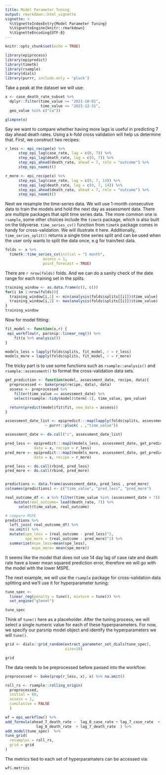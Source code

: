```yaml
---
title: Model Parameter Tuning
output: rmarkdown::html_vignette
vignette: >
  %\VignetteIndexEntry{Model Parameter Tuning}
  %\VignetteEngine{knitr::rmarkdown}
  %\VignetteEncoding{UTF-8}
---
```


```r
knitr::opts_chunk$set(echo = TRUE)
```


```r
library(epiprocess)
library(epipredict)
library(timetk)
library(rsample)
library(dials)
library(purrr, include.only = 'pluck')
```

Take a peak at the dataset we will use:
```r
x <- case_death_rate_subset %>%
  dplyr::filter(time_value >= "2021-10-01", 
                time_value <= "2021-12-31",
  geo_value %in% c("ca"))

glimpse(x)
```

Say we want to compare whether having more lags is useful in predicting 
7 day ahead death rates. Using a k-fold cross validation will help us determine
that. First, we construct two recipes:

```r
r_less <- epi_recipe(x) %>%
      step_epi_lag(case_rate, lag = c(0, 7)) %>%
      step_epi_lag(death_rate, lag = c(0, 7)) %>%
      step_epi_ahead(death_rate, ahead = 7, role = "outcome") %>%
      step_epi_naomit()

r_more <- epi_recipe(x) %>%
      step_epi_lag(case_rate, lag = c(0, 7, 14)) %>%
      step_epi_lag(death_rate, lag = c(0, 7, 14)) %>%
      step_epi_ahead(death_rate, ahead = 7, role = "outcome") %>%
      step_epi_naomit()
```

Next we resample the time-series data. We will use 1-month consecutive data
to train the models and hold the next day as assessment data. 
There are multiple packages that split time series data. The more common one is
`rsample`, some other choices include the `timetk` package, which is also built
on the tidyverse. `time_series_cv()` function from `timetk` package comes 
in handy for cross-validation. We will illustrate it here.
Additionally, `time_series_split()` returns a single time series split and can
be used when the user only wants to split the data once, e.g for train/test data.

```r
folds <- x %>%
  timetk::time_series_cv(initial = "1 month",
                 assess = 1,
                 point_forecast = TRUE)
```

There are `r nrow(folds)` folds. And we can do a sanity check of the date range 
for each training set in the splits. 

```r
training_window <- as.data.frame(c(), c())
for(i in 1:nrow(folds)){
  training_window[i,1] <- min(analysis(folds$splits[[i]])$time_value)
  training_window[i,2] <- max(analysis(folds$splits[[i]])$time_value)
}
training_window
```

Now for model fitting:

```r

fit_model <- function(x,r) {
 epi_workflow(r, parsnip::linear_reg()) %>%
    fit(x %>% analysis())
}

models_less = lapply(folds$splits, fit_model, r = r_less)
models_more = lapply(folds$splits, fit_model, r = r_more)

```

The tricky part is to use some functions such as `rsample::analysis()` and 
`rsample::assessment()` to format the cross-validation data sets.

```r

get_prediction <- function(model, assessment_date, recipe, data){
  preprocessed <- bake(prep(recipe, data), data) 
  assess <- preprocessed %>% 
    filter(time_value == assessment_date) %>%
    select(rsample::tidy(model)$term[-1], time_value, geo_value)

  return(predict(model$fit$fit, new_data = assess))
}

assessment_date_list <- epipredict:::map(lapply(folds$splits, assessment),
                  ~ purrr::pluck( . ,"time_value")) 

assessment_date <- do.call("c", assessment_date_list)

pred_less <- epipredict:::map2(models_less, assessment_date, get_prediction,
             data = x, recipe = r_less) 
pred_more <- epipredict:::map2(models_more, assessment_date, get_prediction,
             data = x, recipe = r_more) 

pred_less <- do.call(rbind, pred_less)
pred_more <- do.call(rbind, pred_more)


predictions <- data.frame(assessment_date, pred_less , pred_more) 
colnames(predictions) <- c("time_value", "pred_less", "pred_more")

real_outcome_df <- x %>% filter(time_value %in% (assessment_date + 7)) %>%
    mutate(real_outcome= lead(death_rate, 7)) %>%
      select(time_value, real_outcome)

# compare MSPE
predictions %>%
  left_join( real_outcome_df) %>%
  na.omit() %>%
  mutate(spe_less = (real_outcome - pred_less)^2,
         spe_more = (real_outcome - pred_more)^2) %>%
  summarize(mspe_less=mean(spe_less),
            mspe_more= mean(spe_more))
```

It seems like the model that does not use 14 day lag of case rate and death rate
have a lower mean squared prediction error, therefore we will go with the model
with the lower MSPE.

The next example, we will use the `rsample` package for cross-validation data 
splitting and we'll use it for hyperparameter tuning:

```r
tune_spec <- 
  linear_reg(penalty = tune(), mixture = tune()) %>% 
  set_engine("glmnet")

tune_spec
```

Think of `tune()` here as a placeholder. After the tuning process, we will 
select a single numeric value for each of these hyperparameters. 
For now, we specify our parsnip model object and identify the hyperparameters
we will `tune()`.

```r
grid <- dials::grid_random(extract_parameter_set_dials(tune_spec), 
                           size=10)

grid
```

The data needs to be preprocessed before passed into the workflow:

```r
preprocessed <- bake(prep(r_less, x), x) %>% na.omit()

roll_rs <- rsample::rolling_origin(
  preprocessed, 
  initial = 60, 
  assess = 1,
  cumulative = FALSE
  )

wf = epi_workflow() %>%
add_formula(ahead_7_death_rate ~  lag_0_case_rate + lag_7_case_rate  +
              lag_0_death_rate  + lag_7_death_rate  ) %>%
add_model(tune_spec)  %>% 
tune_grid(
  resamples = roll_rs,
  grid = grid
)

```

The metrics tied to each set of hyperparamaters can be accessed via:
```r
wf$.metrics
```

